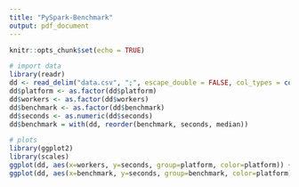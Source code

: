 ```yaml
---
title: "PySpark-Benchmark"
output: pdf_document
---
```


```r
knitr::opts_chunk$set(echo = TRUE)
```

```r
# import data
library(readr)
dd <- read_delim("data.csv", ";", escape_double = FALSE, col_types = cols(workers = col_number()), trim_ws = TRUE)
dd$platform <- as.factor(dd$platform)
dd$workers <- as.factor(dd$workers)
dd$benchmark <- as.factor(dd$benchmark)
dd$seconds <- as.numeric(dd$seconds)
dd$benchmark = with(dd, reorder(benchmark, seconds, median))

# plots
library(ggplot2)
library(scales)
ggplot(dd, aes(x=workers, y=seconds, group=platform, color=platform)) + geom_point(stat='summary', fun.y=sum) + stat_summary(fun.y=sum, geom="line") + xlab("Workers") + ylab("Seconds")
ggplot(dd, aes(x=benchmark, y=seconds, group=benchmark, color=platform)) + geom_point() + facet_grid(workers ~ ., scales='free') + xlab("Benchmark for each Platform and Worker") + ylab("Seconds") + scale_x_discrete(labels = wrap_format(15))
```
